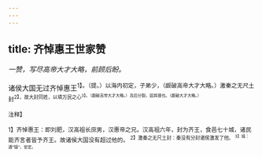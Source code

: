 ```yaml
---
---
---
```

title: 齐悼惠王世家赞
---



*一赞，写尽高帝大才大略，前顾后盼。*

诸侯大国无过齐悼惠王<sup>1】。（提。）以海内初定，子弟少，（觑破高帝大才大略。）激秦之无尺土封<sup>2】，故大封同姓，以填万民之心<sup>3】。（觑破高帝大才大略。）及后分裂，固其理也。（觑破大才大略。）

<sup>注释】

<sup>1】齐悼惠王：即刘肥，汉高祖长庶男，汉惠帝之兄。汉高祖六年，封为齐王，食邑七十城，诸民能齐言者皆予齐王。故诸侯大国没有超过他的。
<sup>2】激秦之无尺土封：秦没有分封诸侯激发了他。
<sup>3】填：通“镇”，安定。